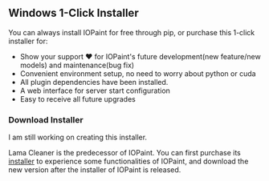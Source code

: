 
## Windows 1-Click Installer

You can always install IOPaint for free through pip, or purchase this 1-click installer for:

- Show your support ❤️ for IOPaint's future development(new feature/new models) and maintenance(bug fix)
- Convenient environment setup, no need to worry about python or cuda
- All plugin dependencies have been installed.
- A web interface for server start configuration
- Easy to receive all future upgrades

### Download Installer

I am still working on creating this installer. 

Lama Cleaner is the predecessor of IOPaint. You can first purchase its [installer](https://lama-cleaner-docs.vercel.app/install/windows_1click_installer) to experience some functionalities of IOPaint,
and download the new version after the installer of IOPaint is released.
